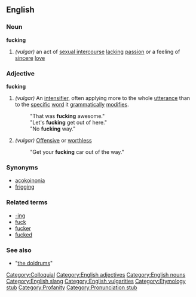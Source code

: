 ==English==

===Noun===
'''fucking'''
# ''(vulgar)'' an act of [[sexual intercourse]] [[lack]]ing [[passion]] or a feeling of [[sincere]] [[love]]

===Adjective===
'''fucking'''

# ''(vulgar)'' An [[intensifier]], often applying more to the whole [[utterance]] than to the [[specific]] [[word]] it [[grammatically]] [[modifies]].
#: "That was '''fucking''' awesome."
#: "Let's '''fucking''' get out of here."
#: "No '''fucking''' way."
# ''(vulgar)'' [[Offensive]] or [[worthless]]
#: "Get your '''fucking''' car out of the way."

===Synonyms===
* [[acokoinonia]]
* [[frigging]]

===Related terms===
* [[-ing]]
* [[fuck]]
* [[fucker]]
* [[fucked]]

===See also===
* "[[the doldrums]]"

[[Category:Colloquial]]
[[Category:English adjectives]]
[[Category:English nouns]]
[[Category:English slang]]
[[Category:English vulgarities]]
[[Category:Etymology stub]]
[[Category:Profanity]]
[[Category:Pronunciation stub]]
